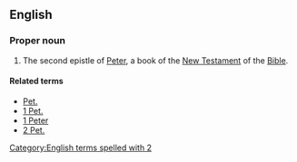 ==English==

===Proper noun===
{{en-proper-noun}}
{{book of the Bible|Second Epistle of Peter}}
# {{biblical}}  The second epistle of [[Peter]], a book of the [[New Testament]] of the [[Bible]].

====Related terms====
*[[Pet.]]
*[[1 Pet.]]
*[[1 Peter]]
*[[2 Pet.]]

[[Category:English terms spelled with 2]]